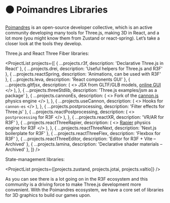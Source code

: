 
# ⚫️ Poimandres Libraries

[Poimandres](https://github.com/pmndrs) is an open-source developer collective, which is an active community developing many tools for Three.js, making 3D in React, and a lot more (you might know them from Zustand or react-spring). Let’s take a closer look at the tools they develop.

Three.js and React Three Fiber libraries:

<ProjectList
  projects={[
    { ...projects.r3f, description: 'Declarative Three.js in React' },
    { ...projects.drei, description: 'Useful helpers for Three.js and R3F' },
    { ...projects.reactSpring, description: 'Animations, can be used with R3F' },
    { ...projects.leva, description: 'React components GUI' },
    {
      ...projects.gltfjsx,
      description: (
        <>
          JSX from GLTF/GLB models, <a href="https://gltf.pmnd.rs/">online GUI</a>
        </>
      ),
    },
    { ...projects.threeStdlib, description: 'Three.js examples/jsm as a package' },
    {
      ...projects.cannonEs,
      description: (
        <>
          Fork of the <a href="https://github.com/schteppe/cannon.js">cannon.js</a> physics engine
        </>
      ),
    },
    {
      ...projects.useCannon,
      description: (
        <>
          Hooks for <code>cannon-es</code>
        </>
      ),
    },
    { ...projects.postprocessing, description: 'Filter effects for Three.js' },
    {
      ...projects.reactPostprocessing,
      description: (
        <>
          <code>postprocessing</code> for R3F
        </>
      ),
    },
    { ...projects.reactXR, description: 'VR/AR for R3F' },
    {
      ...projects.reactThreeRapier,
      description: (
        <>
          <a href="https://rapier.rs/">Rapier</a> physics engine for R3F
        </>
      ),
    },
    { ...projects.reactThreeNext, description: 'Next.js boilerplate for R3F' },
    { ...projects.reactThreeFlex, description: 'Flexbox for R3F' },
    { ...projects.reactThreeEditor, description: 'Editor for R3F + Vite – Archived' },
    { ...projects.lamina, description: 'Declarative shader materials – Archived' },
  ]}
/>

State-management libraries:

<ProjectList projects={[projects.zustand, projects.jotai, projects.valtio]} />

As you can see there is a lot going on in the R3F ecosystem and this community is a driving force to make Three.js development more convenient. With the Poimandres ecosystem, we have a core set of libraries for 3D graphics to build our games upon.
